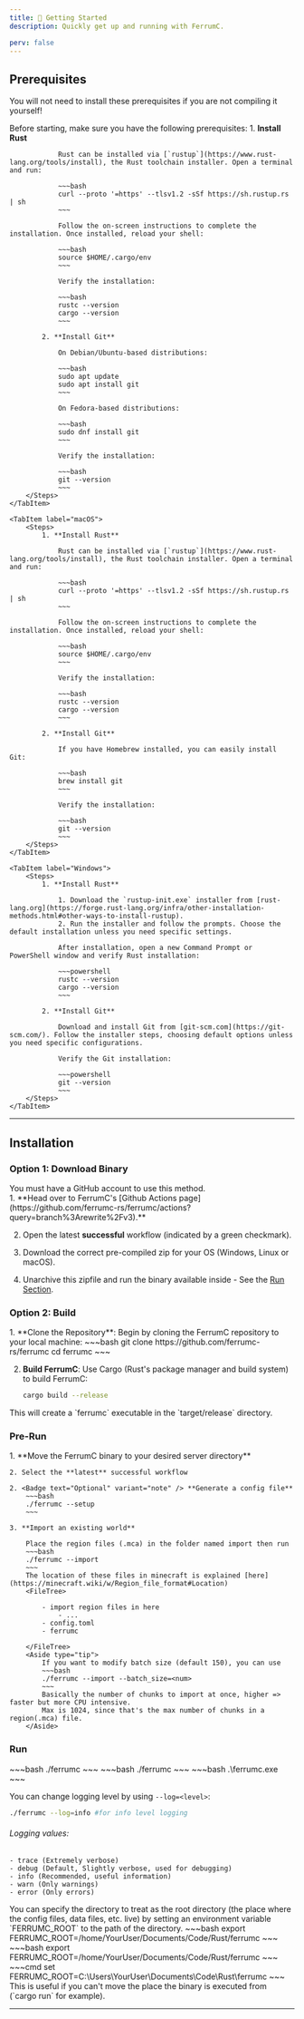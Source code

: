 ```yaml
---
title: 🚀 Getting Started
description: Quickly get up and running with FerrumC.

perv: false
---
```



## Prerequisites
<Aside type="tip">You will not need to install these prerequisites if you are not compiling it yourself!</Aside>

Before starting, make sure you have the following prerequisites:
<Tabs syncKey="os">
    <TabItem label="Linux">
        <Steps>
            1. **Install Rust**

                Rust can be installed via [`rustup`](https://www.rust-lang.org/tools/install), the Rust toolchain installer. Open a terminal and run:

                ~~~bash
                curl --proto '=https' --tlsv1.2 -sSf https://sh.rustup.rs | sh
                ~~~

                Follow the on-screen instructions to complete the installation. Once installed, reload your shell:

                ~~~bash
                source $HOME/.cargo/env
                ~~~

                Verify the installation:

                ~~~bash
                rustc --version
                cargo --version
                ~~~

            2. **Install Git**

                On Debian/Ubuntu-based distributions:

                ~~~bash
                sudo apt update
                sudo apt install git
                ~~~

                On Fedora-based distributions:

                ~~~bash
                sudo dnf install git
                ~~~

                Verify the installation:

                ~~~bash
                git --version
                ~~~
        </Steps>
    </TabItem>

    <TabItem label="macOS">
        <Steps>
            1. **Install Rust**

                Rust can be installed via [`rustup`](https://www.rust-lang.org/tools/install), the Rust toolchain installer. Open a terminal and run:

                ~~~bash
                curl --proto '=https' --tlsv1.2 -sSf https://sh.rustup.rs | sh
                ~~~

                Follow the on-screen instructions to complete the installation. Once installed, reload your shell:

                ~~~bash
                source $HOME/.cargo/env
                ~~~

                Verify the installation:

                ~~~bash
                rustc --version
                cargo --version
                ~~~

            2. **Install Git**

                If you have Homebrew installed, you can easily install Git:

                ~~~bash
                brew install git
                ~~~

                Verify the installation:

                ~~~bash
                git --version
                ~~~
        </Steps>
    </TabItem>

    <TabItem label="Windows">
        <Steps>
            1. **Install Rust**

                1. Download the `rustup-init.exe` installer from [rust-lang.org](https://forge.rust-lang.org/infra/other-installation-methods.html#other-ways-to-install-rustup).
                2. Run the installer and follow the prompts. Choose the default installation unless you need specific settings.

                After installation, open a new Command Prompt or PowerShell window and verify Rust installation:

                ~~~powershell
                rustc --version
                cargo --version
                ~~~

            2. **Install Git**

                Download and install Git from [git-scm.com](https://git-scm.com/). Follow the installer steps, choosing default options unless you need specific configurations.

                Verify the Git installation:

                ~~~powershell
                git --version
                ~~~
        </Steps>
    </TabItem>
</Tabs>

---

## Installation

### Option 1: Download Binary
<Aside type="note">You must have a GitHub account to use this method.</Aside>
<Steps>
1. **Head over to FerrumC's [Github Actions page](https://github.com/ferrumc-rs/ferrumc/actions?query=branch%3Arewrite%2Fv3).**

2. Open the latest **successful** workflow (indicated by a green checkmark).

3. Download the correct pre-compiled zip for your OS (Windows, Linux or macOS).

4. Unarchive this zipfile and run the binary available inside - See the [Run Section](getting_started#run).
</Steps>

### Option 2: Build
<Steps>
1. **Clone the Repository**: Begin by cloning the FerrumC repository to your local machine:
    ~~~bash
    git clone https://github.com/ferrumc-rs/ferrumc
    cd ferrumc
   ~~~

2. **Build FerrumC**: Use Cargo (Rust's package manager and build system) to build FerrumC:
    ~~~bash
    cargo build --release
   ~~~
</Steps>
This will create a `ferrumc` executable in the `target/release` directory.

### Pre-Run
<Steps>
    1. **Move the FerrumC binary to your desired server directory**
    
    2. Select the **latest** successful workflow

    2. <Badge text="Optional" variant="note" /> **Generate a config file**
        ~~~bash
        ./ferrumc --setup
        ~~~

    3. **Import an existing world**

        Place the region files (.mca) in the folder named import then run
        ~~~bash
        ./ferrumc --import
        ~~~
        The location of these files in minecraft is explained [here](https://minecraft.wiki/w/Region_file_format#Location)
        <FileTree>

            - import region files in here
                - ...
            - config.toml
            - ferrumc

        </FileTree>
        <Aside type="tip">
            If you want to modify batch size (default 150), you can use
            ~~~bash
            ./ferrumc --import --batch_size=<num>
            ~~~
            Basically the number of chunks to import at once, higher => faster but more CPU intensive.
            Max is 1024, since that's the max number of chunks in a region(.mca) file.
        </Aside>
</Steps>

### Run

<HeadlessTabs syncKey="os">
    <TabItem label="Linux">
        ~~~bash
        ./ferrumc
        ~~~
    </TabItem>
    <TabItem label="macOS">
        ~~~bash
        ./ferrumc
        ~~~
    </TabItem>
    <TabItem label="Windows">
        ~~~bash
        .\ferrumc.exe
        ~~~
    </TabItem>
</HeadlessTabs>

You can change logging level by using ```--log=<level>```:
~~~bash
./ferrumc --log=info #for info level logging
~~~

###### Logging values:
    - trace (Extremely verbose)
    - debug (Default, Slightly verbose, used for debugging)
    - info (Recommended, useful information)
    - warn (Only warnings)
    - error (Only errors)

<Aside type="tip">
    You can specify the directory to treat as the root directory (the place where the config files, data files, etc. live) by setting an environment variable `FERRUMC_ROOT` to the path of the directory.
    <Tabs syncKey="os">
        <TabItem label="Linux">
            ~~~bash
            export FERRUMC_ROOT=/home/YourUser/Documents/Code/Rust/ferrumc
            ~~~
        </TabItem>
<TabItem label="macOS">
            ~~~bash
            export FERRUMC_ROOT=/home/YourUser/Documents/Code/Rust/ferrumc
            ~~~
        </TabItem>
        <TabItem label="Windows">
            ~~~cmd
            set FERRUMC_ROOT=C:\Users\YourUser\Documents\Code\Rust\ferrumc
            ~~~
        </TabItem>
    </Tabs>
    This is useful if you can't move the place the binary is executed from (`cargo run` for example).
</Aside>



---
